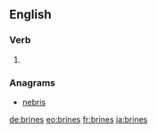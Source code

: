==English==

===Verb===
{{head|en|verb form}}

# {{en-third-person singular of|brine}}

===Anagrams===
* [[nebris#English|nebris]]

[[de:brines]]
[[eo:brines]]
[[fr:brines]]
[[ja:brines]]